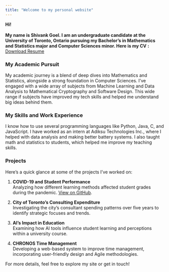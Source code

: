 ---
title: "Welcome to my personal website"
---

**Hi!\
\
My name is Shivank Goel. I am an undergraduate candidate at the University of Toronto, Ontario pursuing my Bachelor's in Mathematics and Statistics major and Computer Sciences minor. Here is my CV** **:** [Download Resume](https://github.com/shivankgoel003/Personal-Website/raw/main/CV%20-%20Goel%2C%20Shivank.pdf)

### 

### **My Academic Pursuit**

My academic journey is a blend of deep dives into Mathematics and Statistics, alongside a strong foundation in Computer Sciences. I've engaged with a wide array of subjects from Machine Learning and Data Analysis to Mathematical Cryptography and Software Design. This wide range if subjects have improved my tech skills and helped me understand big ideas behind them.

### **My Skills and Work Experience**

I know how to use several programming languages like Python, Java, C, and JavaScript. I have worked as an intern at Adiksu Technologies Inc., where I helped with data analysis and making better battery systems. I also taught math and statistics to students, which helped me improve my teaching skills.

### Projects

Here's a quick glance at some of the projects I've worked on:

1.  **COVID-19 and Student Performance**\
    Analyzing how different learning methods affected student grades during the pandemic. [View on GitHub](https://github.com/shivankgoel003/Student-Performance-COVID-19-US-States-Factors).

2.  **City of Toronto’s Consulting Expenditure**\
    Investigating the city's consultant spending patterns over five years to identify strategic focuses and trends.

3.  **AI's Impact in Education**\
    Examining how AI tools influence student learning and perceptions within a university course.

4.  **CHRONOS Time Management**\
    Developing a web-based system to improve time management, incorporating user-friendly design and Agile methodologies.

For more details, feel free to explore my site or get in touch!
